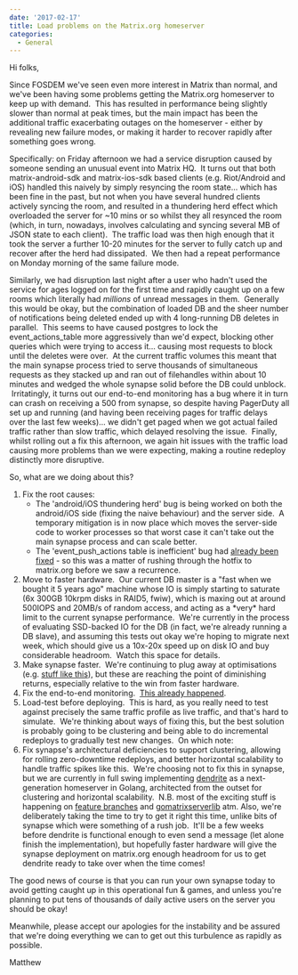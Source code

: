 ```yaml
---
date: '2017-02-17'
title: Load problems on the Matrix.org homeserver
categories:
  - General
---
```


Hi folks,

Since FOSDEM we've seen even more interest in Matrix than normal, and we've been having some problems getting the Matrix.org homeserver to keep up with demand.  This has resulted in performance being slightly slower than normal at peak times, but the main impact has been the additional traffic exacerbating outages on the homeserver - either by revealing new failure modes, or making it harder to recover rapidly after something goes wrong.

Specifically: on Friday afternoon we had a service disruption caused by someone sending an unusual event into Matrix HQ.  It turns out that both matrix-android-sdk and matrix-ios-sdk based clients (e.g. Riot/Android and iOS) handled this naively by simply resyncing the room state... which has been fine in the past, but not when you have several hundred clients actively syncing the room, and resulted in a thundering herd effect which overloaded the server for ~10 mins or so whilst they all resynced the room (which, in turn, nowadays, involves calculating and syncing several MB of JSON state to each client).  The traffic load was then high enough that it took the server a further 10-20 minutes for the server to fully catch up and recover after the herd had dissipated.  We then had a repeat performance on Monday morning of the same failure mode.

Similarly, we had disruption last night after a user who hadn't used the service for ages logged on for the first time and rapidly caught up on a few rooms which literally had *millions* of unread messages in them.  Generally this would be okay, but the combination of loaded DB and the sheer number of notifications being deleted ended up with 4 long-running DB deletes in parallel.  This seems to have caused postgres to lock the event_actions_table more aggressively than we'd expect, blocking other queries which were trying to access it... causing most requests to block until the deletes were over.  At the current traffic volumes this meant that the main synapse process tried to serve thousands of simultaneous requests as they stacked up and ran out of filehandles within about 10 minutes and wedged the whole synapse solid before the DB could unblock.  Irritatingly, it turns out our end-to-end monitoring has a bug where it in turn can crash on receiving a 500 from synapse, so despite having PagerDuty all set up and running (and having been receiving pages for traffic delays over the last few weeks)... we didn't get paged when we got actual failed traffic rather than slow traffic, which delayed resolving the issue.  Finally, whilst rolling out a fix this afternoon, we again hit issues with the traffic load causing more problems than we were expecting, making a routine redeploy distinctly more disruptive.

So, what are we doing about this?
<ol>
 	<li>Fix the root causes:
<ul>
 	<li>The 'android/iOS thundering herd' bug is being worked on both the android/iOS side (fixing the naive behaviour) and the server side.  A temporary mitigation is in now place which moves the server-side code to worker processes so that worst case it can't take out the main synapse process and can scale better.</li>
 	<li>The 'event_push_actions table is inefficient' bug had <a href="https://github.com/matrix-org/synapse/pull/1916">already been fixed</a> - so this was a matter of rushing through the hotfix to matrix.org before we saw a recurrence.</li>
</ul>
</li>
 	<li>Move to faster hardware.  Our current DB master is a "fast when we bought it 5 years ago" machine whose IO is simply starting to saturate (6x 300GB 10krpm disks in RAID5, fwiw), which is maxing out at around 500IOPS and 20MB/s of random access, and acting as a *very* hard limit to the current synapse performance.  We're currently in the process of evaluating SSD-backed IO for the DB (in fact, we're already running a DB slave), and assuming this tests out okay we're hoping to migrate next week, which should give us a 10x-20x speed up on disk IO and buy considerable headroom.  Watch this space for details.</li>
 	<li>Make synapse faster.  We're continuing to plug away at optimisations (e.g. <a href="https://github.com/matrix-org/synapse/pull/1923">stuff like this</a>), but these are reaching the point of diminishing returns, especially relative to the win from faster hardware.</li>
 	<li>Fix the end-to-end monitoring.  <a href="https://github.com/matrix-org/matrixmon/commit/9481da67b87c1d5142dbc76d9e4b6eb29c56398b">This already happened</a>.</li>
 	<li>Load-test before deploying.  This is hard, as you really need to test against precisely the same traffic profile as live traffic, and that's hard to simulate.  We're thinking about ways of fixing this, but the best solution is probably going to be clustering and being able to do incremental redeploys to gradually test new changes.  On which note:</li>
 	<li>Fix synapse's architectural deficiencies to support clustering, allowing for rolling zero-downtime redeploys, and better horizontal scalability to handle traffic spikes like this.  We're choosing not to fix this in synapse, but we are currently in full swing implementing <a href="https://github.com/matrix-org/dendrite">dendrite</a> as a next-generation homeserver in Golang, architected from the outset for clustering and horizontal scalability.  N.B. most of the exciting stuff is happening on <a href="https://github.com/matrix-org/dendrite/branches">feature branches</a> and <a href="https://github.com/matrix-org/gomatrixserverlib">gomatrixserverlib</a> atm. Also, we're deliberately taking the time to try to get it right this time, unlike bits of synapse which were something of a rush job.  It'll be a few weeks before dendrite is functional enough to even send a message (let alone finish the implementation), but hopefully faster hardware will give the synapse deployment on matrix.org enough headroom for us to get dendrite ready to take over when the time comes!</li>
</ol>
The good news of course is that you can run your own synapse today to avoid getting caught up in this operational fun &amp; games, and unless you're planning to put tens of thousands of daily active users on the server you should be okay!

Meanwhile, please accept our apologies for the instability and be assured that we're doing everything we can to get out this turbulence as rapidly as possible.

Matthew

&nbsp;